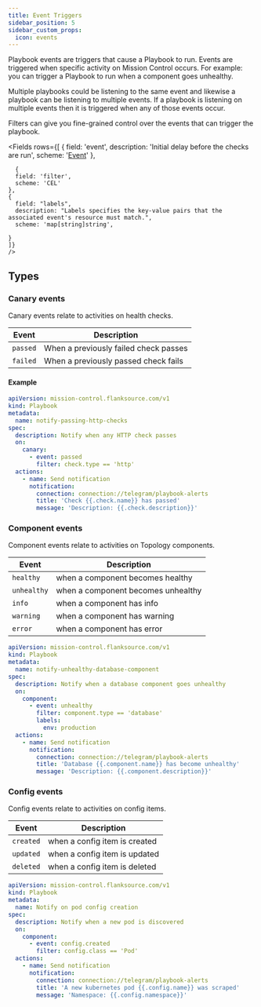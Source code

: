 ```yaml
---
title: Event Triggers
sidebar_position: 5
sidebar_custom_props:
  icon: events
---
```


Playbook events are triggers that cause a Playbook to run. Events are triggered when specific activity on Mission Control occurs.
For example: you can trigger a Playbook to run when a component goes unhealthy.

Multiple playbooks could be listening to the same event and likewise a playbook can be listening to multiple events. If a playbook is listening on multiple events then it is triggered when any of those events occur.

Filters can give you fine-grained control over the events that can trigger the playbook.

<Fields
  rows={[
    {
      field: 'event',
      description: 'Initial delay before the checks are run',
      scheme: '[Event](#types)'
    },

      {
      field: 'filter',
      scheme: 'CEL'
    },
    {
      field: "labels",
      description: "Labels specifies the key-value pairs that the associated event's resource must match.",
      scheme: 'map[string]string',

    }
    ]}
    />

## Types

### Canary events

Canary events relate to activities on health checks.

| Event    | Description                           |
| -------- | ------------------------------------- |
| `passed` | When a previously failed check passes |
| `failed` | When a previously passed check fails  |

#### Example

```yaml title="notify-passing-http-checks.yaml"
apiVersion: mission-control.flanksource.com/v1
kind: Playbook
metadata:
  name: notify-passing-http-checks
spec:
  description: Notify when any HTTP check passes
  on:
    canary:
      - event: passed
        filter: check.type == 'http'
  actions:
    - name: Send notification
      notification:
        connection: connection://telegram/playbook-alerts
        title: 'Check {{.check.name}} has passed'
        message: 'Description: {{.check.description}}'
```

### Component events

Component events relate to activities on Topology components.

| Event       | Description                        |
| ----------- | ---------------------------------- |
| `healthy`   | when a component becomes healthy   |
| `unhealthy` | when a component becomes unhealthy |
| `info`      | when a component has info          |
| `warning`   | when a component has warning       |
| `error`     | when a component has error         |



```yaml title="notify-unhealthy-database-component.yaml"
apiVersion: mission-control.flanksource.com/v1
kind: Playbook
metadata:
  name: notify-unhealthy-database-component
spec:
  description: Notify when a database component goes unhealthy
  on:
    component:
      - event: unhealthy
        filter: component.type == 'database'
        labels:
          env: production
  actions:
    - name: Send notification
      notification:
        connection: connection://telegram/playbook-alerts
        title: 'Database {{.component.name}} has become unhealthy'
        message: 'Description: {{.component.description}}'
```

### Config events

Config events relate to activities on config items.

| Event     | Description                   |
| --------- | ----------------------------- |
| `created` | when a config item is created |
| `updated` | when a config item is updated |
| `deleted` | when a config item is deleted |


```yaml title="notify-newly-scraped-pod.yaml"
apiVersion: mission-control.flanksource.com/v1
kind: Playbook
metadata:
  name: Notify on pod config creation
spec:
  description: Notify when a new pod is discovered
  on:
    component:
      - event: config.created
        filter: config.class == 'Pod'
  actions:
    - name: Send notification
      notification:
        connection: connection://telegram/playbook-alerts
        title: 'A new kubernetes pod {{.config.name}} was scraped'
        message: 'Namespace: {{.config.namespace}}'
```
